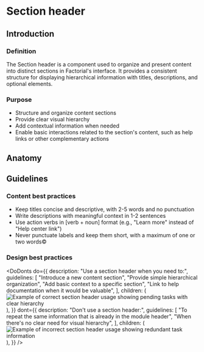 


<Meta title="Section header" />

# Section header

## Introduction

### Definition

The Section header is a component used to organize and present content into
distinct sections in Factorial's interface. It provides a consistent structure
for displaying hierarchical information with titles, descriptions, and optional
elements.

### Purpose

- Structure and organize content sections
- Provide clear visual hierarchy
- Add contextual information when needed
- Enable basic interactions related to the section's content, such as help links
  or other complementary actions

## Anatomy

<Canvas of={SectionHeaderStories.Default} meta={SectionHeaderStories} />
<Controls of={SectionHeaderStories.Default} />

## Guidelines

### Content best practices

- Keep titles concise and descriptive, with 2-5 words and no punctuation
- Write descriptions with meaningful context in 1-2 sentences
- Use action verbs in [verb + noun] format (e.g., "Learn more" instead of "Help
  center link")
- Never punctuate labels and keep them short, with a maximum of one or two
  words©

### Design best practices

<DoDonts
  do={{
    description: "Use a section header when you need to:",
    guidelines: [
      "Introduce a new content section",
      "Provide simple hierarchical organization",
      "Add basic context to a specific section",
      "Link to help documentation when it would be valuable",
    ],
    children: (
      <img
        src="docs/headers/resource-header-do.png"
        alt="Example of correct section header usage showing pending tasks with clear hierarchy"
      />
    ),
  }}
  dont={{
    description: "Don't use a section header:",
    guidelines: [
      "To repeat the same information that is already in the module header",
      "When there's no clear need for visual hierarchy",
    ],
    children: (
      <img
        src="docs/headers/resource-header-dont.png"
        alt="Example of incorrect section header usage showing redundant task information"
      />
    ),
  }}
/>
